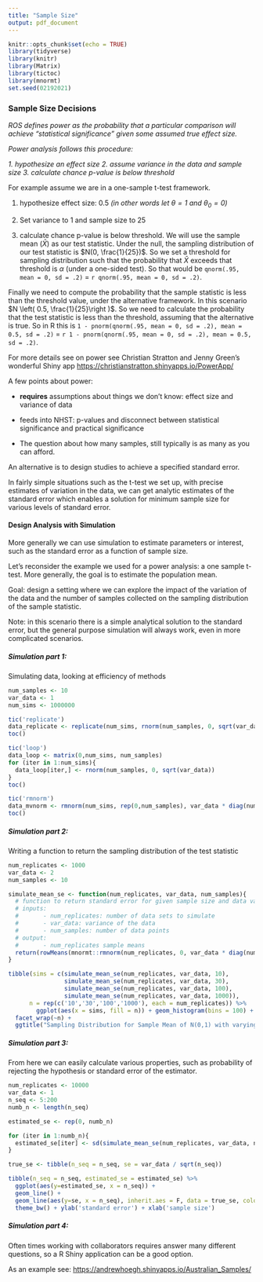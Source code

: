 ```yaml
---
title: "Sample Size"
output: pdf_document
---
```


```r
knitr::opts_chunk$set(echo = TRUE)
library(tidyverse)
library(knitr)
library(Matrix)
library(tictoc)
library(mnormt)
set.seed(02192021)
```

### Sample Size Decisions  

*ROS defines power as the probability that a particular comparison will achieve "statistical significance" given some assumed true effect size.*

\vfill

*Power analysis follows this procedure:*

*1. hypothesize an effect size*
*2. assume variance in the data and sample size*
*3. calculate chance p-value is below threshold*

\vfill

For example assume we are in a one-sample t-test framework.

1. hypothesize effect size: 0.5 *(in other words let $\theta = 1$ and $\theta_0 = 0$)*

2. Set variance to 1 and sample size to 25

\vfill

3. calculate chance p-value is below threshold. We will use the sample mean ($\bar{X}$) as our test statistic. Under the null, the sampling distribution of our test statistic is $N(0, \frac{1}{25})$. So we set a threshold for sampling distribution such that the probability that $\bar{X}$ exceeds that threshold is $\alpha$ (under a one-sided test). So that would be `qnorm(.95, mean = 0, sd = .2)` = `r qnorm(.95, mean = 0, sd = .2)`.

\vfill
Finally we need to compute the probability that the sample statistic is less than the threshold value, under the alternative framework.  In this scenario $N \left( 0.5, \frac{1}{25}\right )$. So we need to calculate the probability that the test statistic is less than the threshold, assuming that the alternative is true. So in R this is `1 - pnorm(qnorm(.95, mean = 0, sd = .2), mean = 0.5, sd = .2)` = `r 1 - pnorm(qnorm(.95, mean = 0, sd = .2), mean = 0.5, sd = .2)`.


\vfill



For more details see on power see Christian Stratton and Jenny Green's wonderful Shiny app [https://christianstratton.shinyapps.io/PowerApp/](https://christianstratton.shinyapps.io/PowerApp/)

\newpage

A few points about power:

- __requires__ assumptions about things we don't know: effect size and variance of data

\vfill

- feeds into NHST: p-values and disconnect between statistical significance and practical significance

\vfill

- The question about how many samples, still typically is as many as you can afford.

\vfill

An alternative is to design studies to achieve a specified standard error.

\vfill

In fairly simple situations such as the t-test we set up, with precise estimates of variation in the data, we can get analytic estimates of the standard error which enables a solution for minimum sample size for various levels of standard error.

\vfill


\newpage

#### Design Analysis with Simulation

More generally we can use simulation to estimate parameters or interest, such as the standard error as a function of sample size.

\vfill

Let's reconsider the example we used for a power analysis: a one sample t-test. More generally, the goal is to estimate the population mean.

\vfill

Goal: design a setting where we can explore the impact of the variation of the data and the number of samples collected on the sampling distribution of the sample statistic.

\vfill

Note: in this scenario there is a simple analytical solution to the standard error, but the general purpose simulation will always work, even in more complicated scenarios.

\vfill

##### Simulation part 1:

Simulating data, looking at efficiency of methods

```r
num_samples <- 10
var_data <- 1
num_sims <- 1000000

tic('replicate')
data_replicate <- replicate(num_sims, rnorm(num_samples, 0, sqrt(var_data))) # mean not important here
toc()

tic('loop')
data_loop <- matrix(0,num_sims, num_samples)
for (iter in 1:num_sims){
  data_loop[iter,] <- rnorm(num_samples, 0, sqrt(var_data))
}
toc()

tic('rmnorm')
data_mvnorm <- rmnorm(num_sims, rep(0,num_samples), var_data * diag(num_samples))
toc()

```


\vfill

##### Simulation part 2:

Writing a function to return the sampling distribution of the test statistic

```r
num_replicates <- 1000
var_data <- 2
num_samples <- 10

simulate_mean_se <- function(num_replicates, var_data, num_samples){
  # function to return standard error for given sample size and data variance
  # inputs:
  #       - num_replicates: number of data sets to simulate
  #       - var_data: variance of the data
  #       - num_samples: number of data points
  # output:
  #       - num_replicates sample means
  return(rowMeans(mnormt::rmnorm(num_replicates, 0, var_data * diag(num_samples))))
}

tibble(sims = c(simulate_mean_se(num_replicates, var_data, 10),
                simulate_mean_se(num_replicates, var_data, 30),
                simulate_mean_se(num_replicates, var_data, 100),
                simulate_mean_se(num_replicates, var_data, 1000)),
      n = rep(c('10','30','100','1000'), each = num_replicates)) %>% 
        ggplot(aes(x = sims, fill = n)) + geom_histogram(bins = 100) + theme_bw() +
  facet_wrap(~n) + 
  ggtitle("Sampling Distribution for Sample Mean of N(0,1) with varying sample size")

```

\newpage

##### Simulation part 3:

From here we can easily calculate various properties, such as probability of rejecting the hypothesis or standard error of the estimator.

```r
num_replicates <- 10000
var_data <- 1
n_seq <- 5:200
numb_n <- length(n_seq)

estimated_se <- rep(0, numb_n)

for (iter in 1:numb_n){
  estimated_se[iter] <- sd(simulate_mean_se(num_replicates, var_data, n_seq[iter]))
}

true_se <- tibble(n_seq = n_seq, se = var_data / sqrt(n_seq))

tibble(n_seq = n_seq, estimated_se = estimated_se) %>% 
  ggplot(aes(y=estimated_se, x = n_seq)) + 
  geom_line() + 
  geom_line(aes(y=se, x = n_seq), inherit.aes = F, data = true_se, color ='red', linetype = 2) + 
  theme_bw() + ylab('standard error') + xlab('sample size')
```



##### Simulation part 4:

Often times working with collaborators requires answer many different questions, so a R Shiny application can be a good option.

\vfill

As an example see: [https://andrewhoegh.shinyapps.io/Australian_Samples/](https://andrewhoegh.shinyapps.io/Australian_Samples/)



